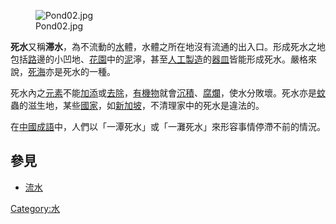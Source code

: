 {{unreferenced|time=2012-9-11}}
{{For|聞一多第二部詩集|死水 (诗集)}}

[[File:Pond02.jpg|right]]

'''死水'''又稱'''滞水'''，為不流動的[[水|水]]體，水體之所在地沒有流通的出入口。形成死水之地包括[[路|路]]邊的小凹地、[[花園|花園]]中的[[泥|泥]]濘，甚至[[人工|人工]][[製造|製造]]的[[器皿|器皿]]皆能形成死水。嚴格來說，[[死海|死海]]亦是死水的一種。

死水內之[[元素|元素]]不能[[加添|加添]]或[[去除|去除]]，[[有機物|有機物]]就會[[沉積|沉積]]、[[腐爛|腐爛]]，使水分敗壞。死水亦是[[蚊|蚊]]蟲的滋生地，某些[[國家|國家]]，如[[新加坡|新加坡]]，不清理家中的死水是違法的。

在[[中國|中國]][[成語|成語]]中，人們以「一潭死水」或「一灘死水」來形容事情停滯不前的情況。

== 參見 ==

* [[流水|流水]]

[[Category:水|Category:水]]